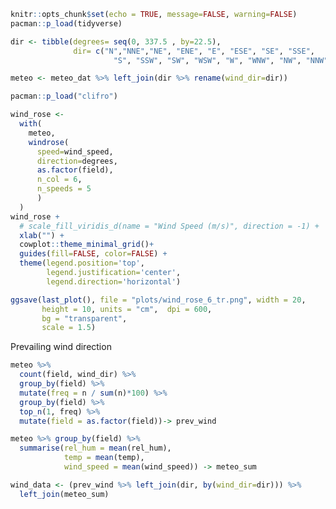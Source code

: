 
```r
knitr::opts_chunk$set(echo = TRUE, message=FALSE, warning=FALSE)
pacman::p_load(tidyverse)
```


```r
dir <- tibble(degrees= seq(0, 337.5 , by=22.5), 
              dir= c("N","NNE","NE", "ENE", "E", "ESE", "SE", "SSE", 
                       "S", "SSW", "SW", "WSW", "W", "WNW", "NW", "NNW"))

meteo <- meteo_dat %>% left_join(dir %>% rename(wind_dir=dir))  
```

```r
pacman::p_load("clifro")

wind_rose <-
  with(
    meteo,
    windrose(
      speed=wind_speed,
      direction=degrees,
      as.factor(field), 
      n_col = 6, 
      n_speeds = 5
      )
  )
wind_rose +
  # scale_fill_viridis_d(name = "Wind Speed (m/s)", direction = -1) +
  xlab("") +
  cowplot::theme_minimal_grid()+
  guides(fill=FALSE, color=FALSE) +
  theme(legend.position='top', 
        legend.justification='center',
        legend.direction='horizontal')

```

```r
ggsave(last_plot(), file = "plots/wind_rose_6_tr.png", width = 20, 
       height = 10, units = "cm",  dpi = 600, 
       bg = "transparent",
       scale = 1.5)
```

Prevailing wind direction

```r
meteo %>% 
  count(field, wind_dir) %>% 
  group_by(field) %>%
  mutate(freq = n / sum(n)*100) %>%
  group_by(field) %>%
  top_n(1, freq) %>% 
  mutate(field = as.factor(field))-> prev_wind
```

```r
meteo %>% group_by(field) %>% 
  summarise(rel_hum = mean(rel_hum),
            temp = mean(temp), 
            wind_speed = mean(wind_speed)) -> meteo_sum
```


```r
wind_data <- (prev_wind %>% left_join(dir, by(wind_dir=dir))) %>%    
  left_join(meteo_sum)
```


